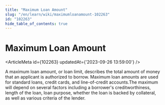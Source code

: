 ```yaml
---
title: "Maximum Loan Amount"
slug: "/en/learn/wiki/maximumloanamount-102263"
id: "102263"
hide_table_of_contents: true
---
```



# Maximum Loan Amount

<ArticleMeta id={102263} updatedAt={'2023-09-26 13:59:00'} />
<div className='border-solid border-b border-t-0 my-4 border-[var(--ifm-color-gray-300)]' />

A maximum loan amount, or loan limit, describes the total amount of money that an applicant is authorized to borrow. Maximum loan amounts are used for standard loans, credit cards, and line-of-credit accounts.The maximum will depend on several factors including a borrower's creditworthiness, length of the loan, loan purpose, whether the loan is backed by collateral, as well as various criteria of the lender.
